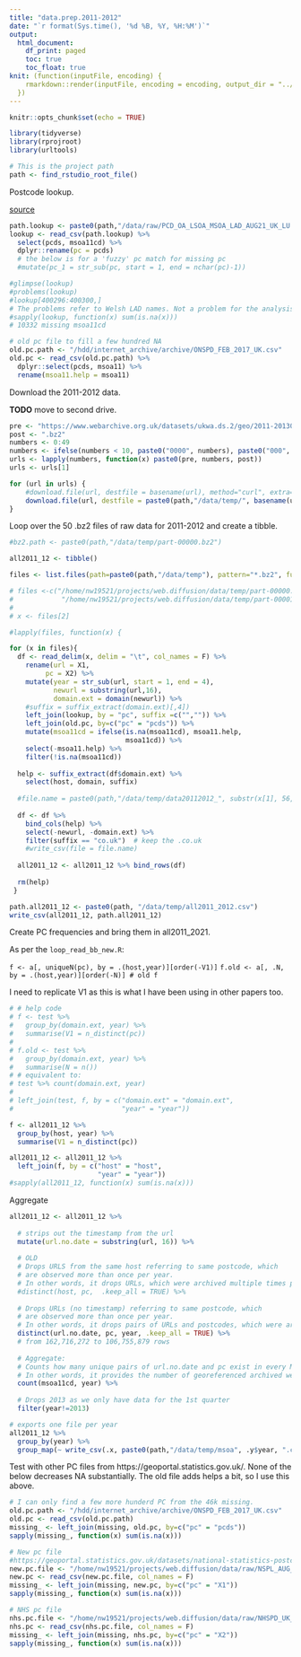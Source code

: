 ```yaml
---
title: "data.prep.2011-2012"
date: "`r format(Sys.time(), '%d %B, %Y, %H:%M')`"
output: 
  html_document:
    df_print: paged
    toc: true
    toc_float: true
knit: (function(inputFile, encoding) {
    rmarkdown::render(inputFile, encoding = encoding, output_dir = "../output")
  })
---
```


```r
knitr::opts_chunk$set(echo = TRUE)

library(tidyverse)
library(rprojroot)
library(urltools)

# This is the project path
path <- find_rstudio_root_file()
```

Postcode lookup.

[source](https://geoportal.statistics.gov.uk/datasets/postcode-to-output-area-to-lower-layer-super-output-area-to-middle-layer-super-output-area-to-local-authority-district-august-2021-lookup-in-the-uk/about)

```r
path.lookup <- paste0(path,"/data/raw/PCD_OA_LSOA_MSOA_LAD_AUG21_UK_LU.csv")
lookup <- read_csv(path.lookup) %>% 
  select(pcds, msoa11cd) %>% 
  dplyr::rename(pc = pcds)
  # the below is for a 'fuzzy' pc match for missing pc
  #mutate(pc_1 = str_sub(pc, start = 1, end = nchar(pc)-1))

#glimpse(lookup)
#problems(lookup)
#lookup[400296:400300,]
# The problems refer to Welsh LAD names. Not a problem for the analysis.
#sapply(lookup, function(x) sum(is.na(x)))
# 10332 missing msoa11cd

# old pc file to fill a few hundred NA
old.pc.path <- "/hdd/internet_archive/archive/ONSPD_FEB_2017_UK.csv"
old.pc <- read_csv(old.pc.path) %>% 
  dplyr::select(pcds, msoa11) %>% 
  rename(msoa11.help = msoa11)

```

Download the 2011-2012 data.

**TODO** move to second drive.

```r
pre <- "https://www.webarchive.org.uk/datasets/ukwa.ds.2/geo/2011-201304/arcs/part-"
post <- ".bz2"  
numbers <- 0:49 
numbers <- ifelse(numbers < 10, paste0("0000", numbers), paste0("000", numbers))
urls <- lapply(numbers, function(x) paste0(pre, numbers, post))
urls <- urls[1]

for (url in urls) {
    #download.file(url, destfile = basename(url), method="curl", extra="-k")
    download.file(url, destfile = paste0(path,"/data/temp/", basename(url)))
}
```

Loop over the 50 .bz2 files of raw data for 2011-2012 and create a tibble.

```r

#bz2.path <- paste0(path,"/data/temp/part-00000.bz2")

all2011_12 <- tibble()

files <- list.files(path=paste0(path,"/data/temp"), pattern="*.bz2", full.names=TRUE, recursive=FALSE)

# files <-c("/home/nw19521/projects/web.diffusion/data/temp/part-00000.bz2",
#            "/home/nw19521/projects/web.diffusion/data/temp/part-00001.bz2")
# 
# x <- files[2]

#lapply(files, function(x) {

for (x in files){
  df <- read_delim(x, delim = "\t", col_names = F) %>% 
    rename(url = X1,
         pc = X2) %>%
    mutate(year = str_sub(url, start = 1, end = 4),
           newurl = substring(url,16),
           domain.ext = domain(newurl)) %>% 
    #suffix = suffix_extract(domain.ext)[,4])
    left_join(lookup, by = "pc", suffix =c("","")) %>% 
    left_join(old.pc, by=c("pc" = "pcds")) %>% 
    mutate(msoa11cd = ifelse(is.na(msoa11cd), msoa11.help,
                             msoa11cd)) %>% 
    select(-msoa11.help) %>% 
    filter(!is.na(msoa11cd))
  
  help <- suffix_extract(df$domain.ext) %>% 
    select(host, domain, suffix)
  
  #file.name = paste0(path,"/data/temp/data20112012_", substr(x[1], 56, 57), ".csv")
  
  df <- df %>% 
    bind_cols(help) %>% 
    select(-newurl, -domain.ext) %>% 
    filter(suffix == "co.uk")  # keep the .co.uk
    #write_csv(file = file.name)
    
  all2011_12 <- all2011_12 %>% bind_rows(df)
  
  rm(help)
 }

path.all2011_12 <- paste0(path, "/data/temp/all2011_2012.csv")
write_csv(all2011_12, path.all2011_12)
```
Create PC frequencies and bring them in all2011_2021.

As per the `loop_read_bb_new.R`:

`f <- a[, uniqueN(pc), by = .(host,year)][order(-V1)]`
`f.old <- a[, .N, by = .(host,year)][order(-N)] # old f`

I need to replicate V1 as this is what I have been using in other papers too.

```r
# # help code
# f <- test %>% 
#   group_by(domain.ext, year) %>%
#   summarise(V1 = n_distinct(pc))
# 
# f.old <- test %>% 
#   group_by(domain.ext, year) %>%
#   summarise(N = n())
# # equivalent to:
# test %>% count(domain.ext, year)
# 
# left_join(test, f, by = c("domain.ext" = "domain.ext",
#                           "year" = "year"))

f <- all2011_12 %>% 
  group_by(host, year) %>%
  summarise(V1 = n_distinct(pc))

all2011_12 <- all2011_12 %>% 
  left_join(f, by = c("host" = "host",
                      "year" = "year"))
#sapply(all2011_12, function(x) sum(is.na(x)))
```
Aggregate

```r
all2011_12 <- all2011_12 %>% 
  
  # strips out the timestamp from the url
  mutate(url.no.date = substring(url, 16)) %>% 
  
  # OLD 
  # Drops URLS from the same host referring to same postcode, which
  # are observed more than once per year. 
  # In other words, it drops URLs, which were archived multiple times per year.
  #distinct(host, pc,  .keep_all = TRUE) %>%
  
  # Drops URLs (no timestamp) referring to same postcode, which
  # are observed more than once per year. 
  # In other words, it drops pairs of URLs and postcodes, which were archived multiple times per year.
  distinct(url.no.date, pc, year, .keep_all = TRUE) %>% 
  # from 162,716,272 to 106,755,879 rows
  
  # Aggregate:
  # Counts how many unique pairs of url.no.date and pc exist in every MSOA per year.
  # In other words, it provides the number of georeferenced archived webpages per MSOA and year
  count(msoa11cd, year) %>% 
  
  # Drops 2013 as we only have data for the 1st quarter
  filter(year!=2013) 

# exports one file per year
all2011_12 %>% 
  group_by(year) %>%
  group_map(~ write_csv(.x, paste0(path,"/data/temp/msoa", .y$year, ".csv")))
```

Test with other PC files from https://geoportal.statistics.gov.uk/.
None of the below decreases NA substantially. The old file adds 
helps a bit, so I use this above.

```r
# I can only find a few more hunderd PC from the 46k missing.
old.pc.path <- "/hdd/internet_archive/archive/ONSPD_FEB_2017_UK.csv"
old.pc <- read_csv(old.pc.path)
missing_ <- left_join(missing, old.pc, by=c("pc" = "pcds"))
sapply(missing_, function(x) sum(is.na(x)))

# New pc file
#https://geoportal.statistics.gov.uk/datasets/national-statistics-postcode-lookup-august-2011/about
new.pc.file <- "/home/nw19521/projects/web.diffusion/data/raw/NSPL_AUG_2011_UK/Data/NSPL_AUG_2011.csv"
new.pc <- read_csv(new.pc.file, col_names = F)
missing_ <- left_join(missing, new.pc, by=c("pc" = "X1"))
sapply(missing_, function(x) sum(is.na(x)))

# NHS pc file
nhs.pc.file <- "/home/nw19521/projects/web.diffusion/data/raw/NHSPD_UK_FULL/Data/nhg21aug.csv"
nhs.pc <- read_csv(nhs.pc.file, col_names = F)
missing_ <- left_join(missing, nhs.pc, by=c("pc" = "X2"))
sapply(missing_, function(x) sum(is.na(x)))
```

